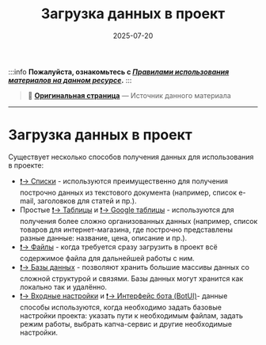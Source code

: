 ﻿---
sidebar_position: 6
title: "Загрузка данных в проект"
description: ""
date: "2025-07-20"
converted: true
originalFile: "Загрузка данных в проект.txt"
targetUrl: "https://zennolab.atlassian.net/wiki/spaces/RU/pages/483426328"
---
:::info **Пожалуйста, ознакомьтесь с [*Правилами использования материалов на данном ресурсе*](../Disclaimer).**
:::

> 🔗 **[Оригинальная страница](https://zennolab.atlassian.net/wiki/spaces/RU/pages/483426328)** — Источник данного материала

_______________________________________________  
# Загрузка данных в проект

Существует несколько способов получения данных для использования в проекте:

- [❗→ Списки](/wiki/spaces/RU/pages/534020137 "/wiki/spaces/RU/pages/534020137") - используются преимущественно для получения построчно данных из текстового документа (например, список e-mail, заголовков для статей и пр.).
- Простые [❗→ Таблицы](/wiki/spaces/RU/pages/534315019 "/wiki/spaces/RU/pages/534315019") и [❗→ Google таблицы](https://zennolab.atlassian.net/wiki/spaces/RU/pages/509411347/Google- "https://zennolab.atlassian.net/wiki/spaces/RU/pages/509411347/Google-") - используются для получения более сложно организованных данных (например, список товаров для интернет-магазина, где построчно представлены разные данные: название, цена, описание и пр.).
- [❗→ Файлы](/wiki/spaces/RU/pages/486309948 "/wiki/spaces/RU/pages/486309948") - когда требуется сразу загрузить в проект всё содержимое файла для дальнейшей работы с ним.
- [❗→ Базы данных](/wiki/spaces/RU/pages/486473806 "/wiki/spaces/RU/pages/486473806") - позволяют хранить большие массивы данных со сложной структурой и связями. Базы данных могут хранится как локально так и удалённо.
- [❗→ Входные настройки](/wiki/spaces/RU/pages/492339208 "/wiki/spaces/RU/pages/492339208") и [❗→ Интерфейс бота (BotUI)](/wiki/spaces/RU/pages/725352539 "/wiki/spaces/RU/pages/725352539")- данные способы используются, когда необходимо задать базовые настройки проекта: указать пути к необходимым файлам, задать режим работы, выбрать капча-сервис и другие необходимые настройки.